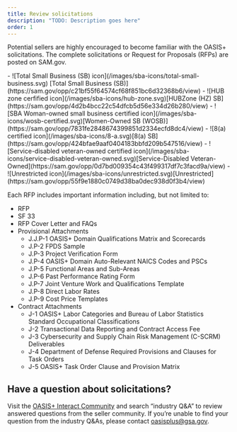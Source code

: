 ```yaml
---
title: Review solicitations
description: "TODO: Description goes here"
order: 1
---
```



Potential sellers are highly encouraged to become familiar with the OASIS+ solicitations. The complete solicitations or Request for Proposals (RFPs) are posted on SAM.gov.

<div class="oasis-1-column-image-list">
- ![Total Small Business (SB) icon](/images/sba-icons/total-small-business.svg) [Total Small Business (SB)](https://sam.gov/opp/c21bf55f64574cf68f851bc6d32368b6/view)
- ![HUB zone cerfified icon](/images/sba-icons/hub-zone.svg)[HUBZone (HZ) SB](https://sam.gov/opp/4d2b4bcc22c54dfcb5d56e334d26b280/view)
- ![SBA Woman-owned small business certified icon](/images/sba-icons/wosb-certified.svg)[Women-Owned SB (WOSB)](https://sam.gov/opp/7831fe2848674399851d2334ecfd8dc4/view)
- ![8(a) certified icon](/images/sba-icons/8-a.svg)[8(a) SB](https://sam.gov/opp/424bfae9aaf0404183bbfd209b547516/view)
- ![Service-disabled veteran-owned certified icon](/images/sba-icons/service-disabled-veteran-owned.svg)[Service-Disabled Veteran-Owned](https://sam.gov/opp/0d7bd009354c43f499317df7c3facd9a/view)
- ![Unrestricted icon](/images/sba-icons/unrestricted.svg)[Unrestricted](https://sam.gov/opp/55f9e1880c0749d38ba0dec938d0f3b4/view)
</div>

Each RFP includes important information including, but not limited to:

- RFP
- SF 33 
- RFP Cover Letter and FAQs
- Provisional Attachments
    - J.J.P-1 OASIS+ Domain Qualifications Matrix and Scorecards
    - J.P-2 FPDS Sample
    - J.P-3 Project Verification Form
    - J.P-4 OASIS+ Domain Auto-Relevant NAICS Codes and PSCs
    - J.P-5 Functional Areas and Sub-Areas
    - J.P-6 Past Performance Rating Form
    - J.P-7 Joint Venture Work and Qualifications Template
    - J.P-8 Direct Labor Rates
    - J.P-9 Cost Price Templates
- Contract Attachments
    - J-1 OASIS+ Labor Categories and Bureau of Labor Statistics Standard Occupational Classifications
    - J-2 Transactional Data Reporting and Contract Access Fee
    - J-3 Cybersecurity and Supply Chain Risk Management (C-SCRM) Deliverables
    - J-4 Department of Defense Required Provisions and Clauses for Task Orders
    - J-5 OASIS+ Task Order Clause and Provision Matrix

## Have a question about solicitations?

Visit the [OASIS+ Interact Community](https://buy.gsa.gov/interact/community/196/activity-feed) and search “industry Q&A” to review answered questions from the seller community. If you’re unable to find your question from the industry Q&As, please contact oasisplus@gsa.gov.
